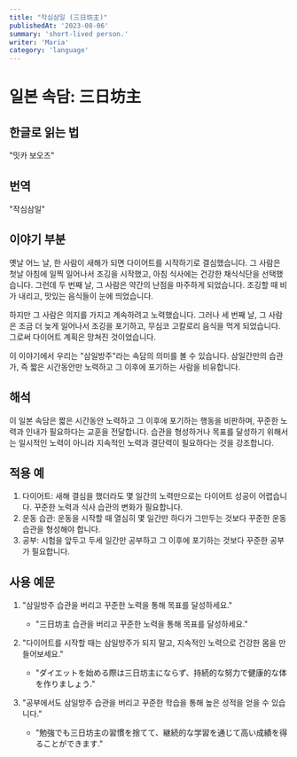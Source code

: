 ```yaml
---
title: "작심삼일 (三日坊主)"
publishedAt: '2023-08-06'
summary: 'short-lived person.'
writer: 'Maria'
category: 'language'
---
```


# 일본 속담: 三日坊主

## 한글로 읽는 법
"밋카 보오즈"

## 번역
"작심삼일"

## 이야기 부분
옛날 어느 날, 한 사람이 새해가 되면 다이어트를 시작하기로 결심했습니다. 그 사람은 첫날 아침에 일찍 일어나서 조깅을 시작했고, 아침 식사에는 건강한 채식식단을 선택했습니다. 그런데 두 번째 날, 그 사람은 약간의 난점을 마주하게 되었습니다. 조깅할 때 비가 내리고, 맛있는 음식들이 눈에 띄었습니다.

하지만 그 사람은 의지를 가지고 계속하려고 노력했습니다. 그러나 세 번째 날, 그 사람은 조금 더 늦게 일어나서 조깅을 포기하고, 무심코 고칼로리 음식을 먹게 되었습니다. 그로써 다이어트 계획은 망쳐진 것이었습니다.

이 이야기에서 우리는 "삼일방주"라는 속담의 의미를 볼 수 있습니다. 삼일간만의 습관가, 즉 짧은 시간동안만 노력하고 그 이후에 포기하는 사람을 비유합니다.

## 해석
이 일본 속담은 짧은 시간동안 노력하고 그 이후에 포기하는 행동을 비판하며, 꾸준한 노력과 인내가 필요하다는 교훈을 전달합니다. 습관을 형성하거나 목표를 달성하기 위해서는 일시적인 노력이 아니라 지속적인 노력과 결단력이 필요하다는 것을 강조합니다.

## 적용 예
1. 다이어트: 새해 결심을 했더라도 몇 일간의 노력만으로는 다이어트 성공이 어렵습니다. 꾸준한 노력과 식사 습관의 변화가 필요합니다.
2. 운동 습관: 운동을 시작할 때 열심히 몇 일간만 하다가 그만두는 것보다 꾸준한 운동 습관을 형성해야 합니다.
3. 공부: 시험을 앞두고 두세 일간만 공부하고 그 이후에 포기하는 것보다 꾸준한 공부가 필요합니다.

## 사용 예문
1. "삼일방주 습관을 버리고 꾸준한 노력을 통해 목표를 달성하세요."
   - "三日坊主 습관을 버리고 꾸준한 노력을 통해 목표를 달성하세요."

2. "다이어트를 시작할 때는 삼일방주가 되지 말고, 지속적인 노력으로 건강한 몸을 만들어보세요."
   - "ダイエットを始める際は三日坊主にならず、持続的な努力で健康的な体を作りましょう."

3. "공부에서도 삼일방주 습관을 버리고 꾸준한 학습을 통해 높은 성적을 얻을 수 있습니다."
   - "勉強でも三日坊主の習慣を捨てて、継続的な学習を通じて高い成績を得ることができます."
